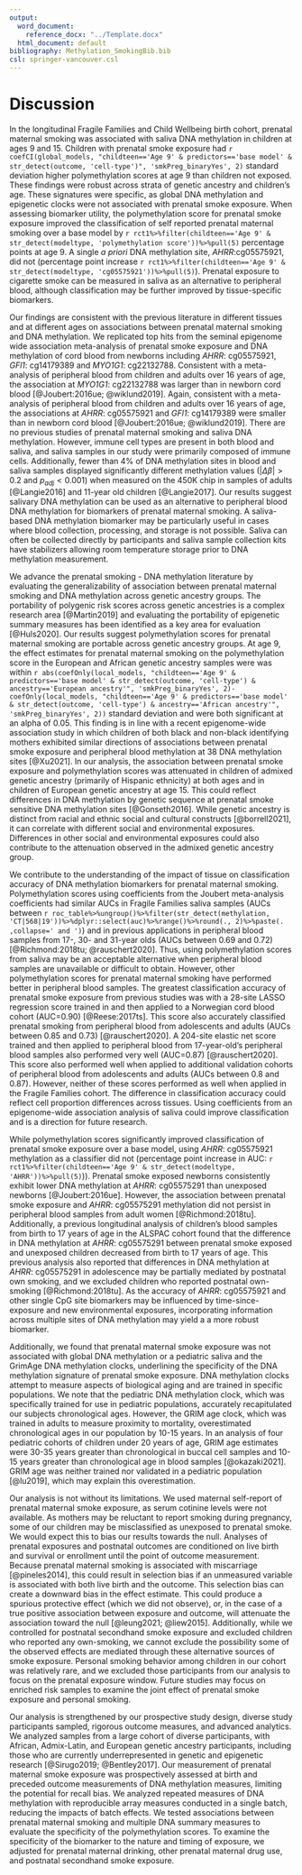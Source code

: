 ```yaml
---
output:
  word_document: 
    reference_docx: "../Template.docx"
  html_document: default
bibliography: Methylation_SmokingBib.bib
csl: springer-vancouver.csl
---
```


# Discussion

In the longitudinal Fragile Families and Child Wellbeing birth cohort, prenatal maternal smoking was associated with saliva DNA methylation in children at ages 9 and 15. Children with prenatal smoke exposure had `r coefCI(global_models, "childteen=='Age 9' & predictors=='base model' & str_detect(outcome, 'cell-type')", 'smkPreg_binaryYes', 2)` standard deviation higher polymethylation scores at age 9 than children not exposed. These findings were robust across strata of genetic ancestry and children's age. These signatures were specific, as global DNA methylation and epigenetic clocks were not associated with prenatal smoke exposure. When assessing biomarker utility, the polymethylation score for prenatal smoke exposure improved the classification of self reported prenatal maternal smoking over a base model by `r rct1%>%filter(childteen=='Age 9' & str_detect(modeltype, 'polymethylation score'))%>%pull(5)` percentage points at age 9. A single *a priori* DNA methylation site, *AHRR*:cg05575921, did not (percentage point increase `r rct1%>%filter(childteen=='Age 9' & str_detect(modeltype, 'cg05575921'))%>%pull(5)`). Prenatal exposure to cigarette smoke can be measured in saliva as an alternative to peripheral blood, although classification may be further improved by tissue-specific biomarkers.

Our findings are consistent with the previous literature in different tissues and at different ages on associations between prenatal maternal smoking and DNA methylation. We replicated top hits from the seminal epigenome wide association meta-analysis of prenatal smoke exposure and DNA methylation of cord blood from newborns including *AHRR*: cg05575921, *GFl1*: cg14179389 and *MYO1G1*: cg22132788. Consistent with a meta-analysis of peripheral blood from children and adults over 16 years of age, the association at *MYO1G1*: cg22132788 was larger than in newborn cord blood [@Joubert:2016ue; @wiklund2019]. Again, consistent with a meta-analysis of peripheral blood from children and adults over 16 years of age, the associations at *AHRR*: cg05575921 and *GFl1*: cg14179389 were smaller than in newborn cord blood [@Joubert:2016ue; @wiklund2019]. There are no previous studies of prenatal maternal smoking and saliva DNA methylation. However, immune cell types are present in both blood and saliva, and saliva samples in our study were primarily composed of immune cells. Additionally, fewer than 4% of DNA methylation sites in blood and saliva samples displayed significantly different methylation values ($|\Delta \beta| >0.2$ and $p_{adj}< 0.001$) when measured on the 450K chip in samples of adults [@Langie2016] and 11-year old children [@Langie2017]. Our results suggest salivary DNA methylation can be used as an alternative to peripheral blood DNA methylation for biomarkers of prenatal maternal smoking. A saliva-based DNA methylation biomarker may be particularly useful in cases where blood collection, processing, and storage is not possible. Saliva can often be collected directly by participants and saliva sample collection kits have stabilizers allowing room temperature storage prior to DNA methylation measurement.

We advance the prenatal smoking - DNA methylation literature by evaluating the generalizability of association between prenatal maternal smoking and DNA methylation across genetic ancestry groups. The portability of polygenic risk scores across genetic ancestries is a complex research area [@Martin2019] and evaluating the portability of epigenetic summary measures has been identified as a key area for evaluation [@Huls2020]. Our results suggest polymethylation scores for prenatal maternal smoking are portable across genetic ancestry groups. At age 9, the effect estimates for prenatal maternal smoking on the polymethylation score in the European and African genetic ancestry samples were was within `r abs(coefOnly(local_models, "childteen=='Age 9' & predictors=='base model' & str_detect(outcome, 'cell-type') & ancestry=='European ancestry'", 'smkPreg_binaryYes', 2)-coefOnly(local_models, "childteen=='Age 9' & predictors=='base model' & str_detect(outcome, 'cell-type') & ancestry=='African ancestry'", 'smkPreg_binaryYes', 2))` standard deviation and were both significant at an alpha of 0.05. This finding is in line with a recent epigenome-wide association study in which children of both black and non-black identifying mothers exhibited similar directions of associations between prenatal smoke exposure and peripheral blood methylation at 38 DNA methylation sites [@Xu2021]. In our analysis, the association between prenatal smoke exposure and polymethylation scores was attenuated in children of admixed genetic ancestry (primarily of Hispanic ethnicity) at both ages and in children of European genetic ancestry at age 15. This could reflect differences in DNA methylation by genetic sequence at prenatal smoke sensitive DNA methylation sites [@Gonseth2016]. While genetic ancestry is distinct from racial and ethnic social and cultural constructs [@borrell2021], it can correlate with different social and environmental exposures. Differences in other social and environmental exposures could also contribute to the attenuation observed in the admixed genetic ancestry group.

We contribute to the understanding of the impact of tissue on classification accuracy of DNA methylation biomarkers for prenatal maternal smoking. Polymethylation scores using coefficients from the Joubert meta-analysis coefficients had similar AUCs in Fragile Families saliva samples (AUCs between `r roc_table%>%ungroup()%>%filter(str_detect(methylation, 'CT|568|19'))%>%dplyr::select(auc)%>%range()%>%round(., 2)%>%paste(. ,collapse=' and ')`) and in previous applications in peripheral blood samples from 17-, 30- and 31-year olds (AUCs between 0.69 and 0.72) [@Richmond:2018tu; @rauschert2020]. Thus, using polymethylation scores from saliva may be an acceptable alternative when peripheral blood samples are unavailable or difficult to obtain. However, other polymethylation scores for prenatal maternal smoking have performed better in peripheral blood samples. The greatest classification accuracy of prenatal smoke exposure from previous studies was with a 28-site LASSO regression score trained in and then applied to a Norwegian cord blood cohort (AUC=0.90) [@Reese:2017ts]. This score also accurately classified prenatal smoking from peripheral blood from adolescents and adults (AUCs between 0.85 and 0.73) [@rauschert2020]. A 204-site elastic net score trained and then applied to peripheral blood from 17-year-old's peripheral blood samples also performed very well (AUC=0.87) [@rauschert2020]. This score also performed well when applied to additional validation cohorts of peripheral blood from adolescents and adults (AUCs between 0.8 and 0.87). However, neither of these scores performed as well when applied in the Fragile Families cohort. The difference in classification accuracy could reflect cell proportion differences across tissues. Using coefficients from an epigenome-wide association analysis of saliva could improve classification and is a direction for future research.

While polymethylation scores significantly improved classification of prenatal smoke exposure over a base model, using *AHRR*: cg05575921 methylation as a classifier did not (percentage point increase in AUC: `r rct1%>%filter(childteen=='Age 9' & str_detect(modeltype, 'AHRR'))%>%pull(5)`)). Prenatal smoke exposed newborns consistently exhibit lower DNA methylation at *AHRR*: cg05575291 than unexposed newborns [@Joubert:2016ue]. However, the association between prenatal smoke exposure and *AHRR*: cg05575291 methylation did not persist in peripheral blood samples from adult women [@Richmond:2018tu]. Additionally, a previous longitudinal analysis of children's blood samples from birth to 17 years of age in the ALSPAC cohort found that the difference in DNA methylation at *AHRR*: cg05575291 between prenatal smoke exposed and unexposed children decreased from birth to 17 years of age. This previous analysis also reported that differences in DNA methylation at *AHRR*: cg05575291 in adolescence may be partially mediated by postnatal own smoking, and we excluded children who reported postnatal own-smoking [@Richmond:2018tu]. As the accuracy of *AHRR*: cg05575921 and other single CpG site biomarkers may be influenced by time-since-exposure and new environmental exposures, incorporating information across multiple sites of DNA methylation may yield a a more robust biomarker.

Additionally, we found that prenatal maternal smoke exposure was not associated with global DNA methylation or a pediatric saliva and the GrimAge DNA methylation clocks, underlining the specificity of the DNA methylation signature of prenatal smoke exposure. DNA methylation clocks attempt to measure aspects of biological aging and are trained in specific populations. We note that the pediatric DNA methylation clock, which was specifically trained for use in pediatric populations, accurately recapitulated our subjects chronological ages. However, the GRIM age clock, which was trained in adults to measure proximity to mortality, overestimated chronological ages in our population by 10-15 years. In an analysis of four pediatric cohorts of children under 20 years of age, GRIM age estimates were 30-35 years greater than chronological in buccal cell samples and 10-15 years greater than chronological age in blood samples [@okazaki2021]. GRIM age was neither trained nor validated in a pediatric population [@lu2019], which may explain this overestimation.

Our analysis is not without its limitations. We used maternal self-report of prenatal maternal smoke exposure, as serum cotinine levels were not available. As mothers may be reluctant to report smoking during pregnancy, some of our children may be misclassified as unexposed to prenatal smoke. We would expect this to bias our results towards the null. Analyses of prenatal exposures and postnatal outcomes are conditioned on live birth and survival or enrollment until the point of outcome measurement. Because prenatal maternal smoking is associated with miscarriage [@pineles2014], this could result in selection bias if an unmeasured variable is associated with both live birth and the outcome. This selection bias can create a downward bias in the effect estimate. This could produce a spurious protective effect (which we did not observe), or, in the case of a true positive association between exposure and outcome, will attenuate the association toward the null [@leung2021; @liew2015]. Additionally, while we controlled for postnatal secondhand smoke exposure and excluded children who reported any own-smoking, we cannot exclude the possibility some of the observed effects are mediated through these alternative sources of smoke exposure. Personal smoking behavior among children in our cohort was relatively rare, and we excluded those participants from our analysis to focus on the prenatal exposure window. Future studies may focus on enriched risk samples to examine the joint effect of prenatal smoke exposure and personal smoking.

Our analysis is strengthened by our prospective study design, diverse study participants sampled, rigorous outcome measures, and advanced analytics. We analyzed samples from a large cohort of diverse participants, with African, Admix-Latin, and European genetic ancestry participants, including those who are currently underrepresented in genetic and epigenetic research [@Sirugo2019; @Bentley2017]. Our measurement of prenatal maternal smoke exposure was prospectively assessed at birth and preceded outcome measurements of DNA methylation measures, limiting the potential for recall bias. We analyzed repeated measures of DNA methylation with reproducible array measures conducted in a single batch, reducing the impacts of batch effects. We tested associations between prenatal maternal smoking and multiple DNA summary measures to evaluate the specificity of the polymethylation scores. To examine the specificity of the biomarker to the nature and timing of exposure, we adjusted for prenatal maternal drinking, other prenatal maternal drug use, and postnatal secondhand smoke exposure.
